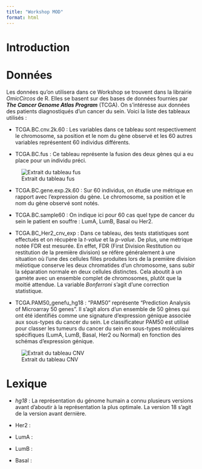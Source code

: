 ```yaml
---
title: "Workshop MOD"
format: html
---
```


# Introduction 

# Données

Les données qu'on utilisera dans ce Workshop se trouvent dans la librairie *OmicCircos* de R.
Elles se basent sur des bases de données fournies par ***The Cancer Genome Atlas Program*** (TCGA). On s'intéresse aux données des patients diagnostiqués d'un cancer du sein. Voici la liste des tableaux utilisés :

* TCGA.BC.cnv.2k.60 : Les variables dans ce tableau sont respectivement le chromosome, sa position et le nom du gène observé et les 60 autres variables représentent 60 individus différents.  

* TCGA.BC.fus : Ce tableau représente la fusion des deux gènes qui a eu place pour un individu préci.

![Extrait du tableau fus](./images/tableau%20fus.png.png)

* TCGA.BC.gene.exp.2k.60 : Sur 60 individus, on étudie une métrique en rapport avec l'expression du gène. Le chromosome, sa position et le nom du gène observé sont notés.

* TCGA.BC.sample60 : On indique ici pour 60 cas quel type de cancer du sein le patient en souffre : LumA, LumB, Basal ou Her2.

* TCGA.BC_Her2_cnv_exp : Dans ce tableau, des tests statistiques sont effectués et on récupère la *t-value* et la *p-value*. De plus, une métrique notée FDR est mesurée. En effet, FDR (First Division Restitution ou restitution de la première division) se réfère généralement à une situation où l'une des cellules filles produites lors de la première division méiotique conserve les deux chromatides d'un chromosome, sans subir la séparation normale en deux cellules distinctes. Cela aboutit à un gamète avec un ensemble complet de chromosomes, plutôt que la moitié attendue. La variable *Bonferroni* s'agit d'une correction statistique.

* TCGA.PAM50_genefu_hg18 : "PAM50" représente "Prediction Analysis of Microarray 50 genes". Il s'agit alors d'un ensemble de 50 gènes qui ont été identifiés comme une signature d'expression génique associée aux sous-types du cancer du sein. Le classificateur PAM50 est utilisé pour classer les tumeurs du cancer du sein en sous-types moléculaires spécifiques (LumA, LumB, Basal, Her2 ou Normal) en fonction des schémas d'expression génique.

![Extrait du tableau CNV](./images/Extrait%20PAM50.png)

# Lexique

* *hg18* : La représentation du génome humain a connu plusieurs versions avant d'aboutir à la représentation la plus optimale. La version 18 s'agit de la version avant dernière.

* Her2 : 

* LumA :

* LumB : 

* Basal :






